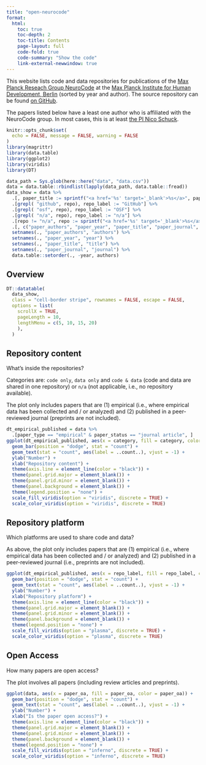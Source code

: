 ```yaml
---
title: "open-neurocode"
format: 
  html:
    toc: true
    toc-depth: 2
    toc-title: Contents
    page-layout: full
    code-fold: true
    code-summary: "Show the code"
    link-external-newwindow: true
---
```


This website lists code and data repositories for publications of the [Max Planck Reseach Group NeuroCode](https://www.mpib-berlin.mpg.de/research/research-groups/mprg-neurocode) at the [Max Planck Institute for Human Development, Berlin](https://www.mpib-berlin.mpg.de/en) (sorted by year and author).
The source repository can be found [on GitHub](https://github.com/lnnrtwttkhn/open-neurocode).

The papers listed below have a least one author who is affiliated with the NeuroCode group.
In most cases, this is at least [the PI Nico Schuck](https://www.mpib-berlin.mpg.de/staff/nicolas-schuck).

```r
knitr::opts_chunk$set(
  echo = FALSE, message = FALSE, warning = FALSE
)
library(magrittr)
library(data.table)
library(ggplot2)
library(viridis)
library(DT)
```

```r
data_path = Sys.glob(here::here("data", "data.csv"))
data = data.table::rbindlist(lapply(data_path, data.table::fread))
data_show = data %>%
  .[, paper_title := sprintf("<a href='%s' target='_blank'>%s</a>", paper_doi, paper_title)] %>%
  .[grepl( "github", repo), repo_label := "GitHub"] %>%
  .[grepl( "osf", repo), repo_label := "OSF"] %>%
  .[grepl( "n/a", repo), repo_label := "n/a"] %>%
  .[repo != "n/a", repo := sprintf("<a href='%s' target='_blank'>%s</a>", repo, repo_label)] %>%
  .[, c("paper_authors", "paper_year", "paper_title", "paper_journal", "repo", "category")] %>%
  setnames(., "paper_authors", "authors") %>%
  setnames(., "paper_year", "year") %>%
  setnames(., "paper_title", "title") %>%
  setnames(., "paper_journal", "journal") %>%
  data.table::setorder(., -year, authors)
```

## Overview

```r
DT::datatable(
  data_show,
  class = "cell-border stripe", rownames = FALSE, escape = FALSE,
  options = list(
    scrollX = TRUE,
    pageLength = 10,
    lengthMenu = c(5, 10, 15, 20)
    ),
  ) 
```

## Repository content

What's inside the repositories?

Categories are: `code only`, `data only` and `code & data` (code and data are shared in one repository) or `n/a` (not applicable, i.e., no repository available).

The plot only includes papers that are (1) empirical (i.e., where empirical data has been collected and / or analyzed) and (2) published in a peer-reviewed journal (preprints are not included).

```r
dt_empirical_published = data %>%
  .[paper_type == "empirical" & paper_status == "journal article", ]
ggplot(dt_empirical_published, aes(x = category, fill = category, color = category)) +
  geom_bar(position = "dodge", stat = "count") +
  geom_text(stat = "count", aes(label = ..count..), vjust = -1) +
  ylab("Number") +
  xlab("Repository content") +
  theme(axis.line = element_line(color = "black")) +
  theme(panel.grid.major = element_blank()) +
  theme(panel.grid.minor = element_blank()) +
  theme(panel.background = element_blank()) +
  theme(legend.position = "none") +
  scale_fill_viridis(option = "viridis", discrete = TRUE) +
  scale_color_viridis(option = "viridis", discrete = TRUE)
```

## Repository platform

Which platforms are used to share code and data?

As above, the plot only includes papers that are (1) empirical (i.e., where empirical data has been collected and / or analyzed) and (2) published in a peer-reviewed journal (i.e., preprints are not included).

```r
ggplot(dt_empirical_published, aes(x = repo_label, fill = repo_label, color = repo_label)) +
  geom_bar(position = "dodge", stat = "count") +
  geom_text(stat = "count", aes(label = ..count..), vjust = -1) +
  ylab("Number") +
  xlab("Repository platform") +
  theme(axis.line = element_line(color = "black")) +
  theme(panel.grid.major = element_blank()) +
  theme(panel.grid.minor = element_blank()) +
  theme(panel.background = element_blank()) +
  theme(legend.position = "none") +
  scale_fill_viridis(option = "plasma", discrete = TRUE) +
  scale_color_viridis(option = "plasma", discrete = TRUE)
```

## Open Access

How many papers are open access?

The plot involves all papers (including review articles and preprints).

```r
ggplot(data, aes(x = paper_oa, fill = paper_oa, color = paper_oa)) +
  geom_bar(position = "dodge", stat = "count") +
  geom_text(stat = "count", aes(label = ..count..), vjust = -1) +
  ylab("Number") +
  xlab("Is the paper open access?") +
  theme(axis.line = element_line(color = "black")) +
  theme(panel.grid.major = element_blank()) +
  theme(panel.grid.minor = element_blank()) +
  theme(panel.background = element_blank()) +
  theme(legend.position = "none") +
  scale_fill_viridis(option = "inferno", discrete = TRUE) +
  scale_color_viridis(option = "inferno", discrete = TRUE)
```

